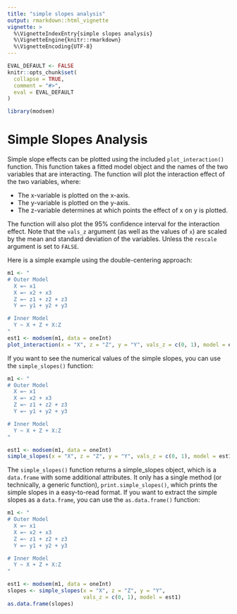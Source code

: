 ```yaml
---
title: "simple slopes analysis"
output: rmarkdown::html_vignette
vignette: >
  %\VignetteIndexEntry{simple slopes analysis}
  %\VignetteEngine{knitr::rmarkdown}
  %\VignetteEncoding{UTF-8}
---
```


```r
EVAL_DEFAULT <- FALSE
knitr::opts_chunk$set(
  collapse = TRUE,
  comment = "#>",
  eval = EVAL_DEFAULT
)
```

```r
library(modsem)
```

# Simple Slopes Analysis

Simple slope effects can be plotted using the included `plot_interaction()` function. This function takes a fitted model object and the names of the two variables that are interacting. The function will plot the interaction effect of the two variables, where:

- The x-variable is plotted on the x-axis.
- The y-variable is plotted on the y-axis.
- The z-variable determines at which points the effect of x on y is plotted.
  
The function will also plot the 95% confidence interval for the interaction effect. 
Note that the `vals_z` argument (as well as the values of `x`) are scaled by the
mean and standard deviation of the variables. Unless the `rescale` argument is set to `FALSE`.

Here is a simple example using the double-centering approach:

```r
m1 <- "
# Outer Model
  X =~ x1
  X =~ x2 + x3
  Z =~ z1 + z2 + z3
  Y =~ y1 + y2 + y3

# Inner Model
  Y ~ X + Z + X:Z
"
est1 <- modsem(m1, data = oneInt)
plot_interaction(x = "X", z = "Z", y = "Y", vals_z = c(0, 1), model = est1)
```

If you want to see the numerical values of the simple slopes, you can use the `simple_slopes()` function:

```r
m1 <- "
# Outer Model
  X =~ x1
  X =~ x2 + x3
  Z =~ z1 + z2 + z3
  Y =~ y1 + y2 + y3

# Inner Model
  Y ~ X + Z + X:Z
"

est1 <- modsem(m1, data = oneInt)
simple_slopes(x = "X", z = "Z", y = "Y", vals_z = c(0, 1), model = est1)
```

The `simple_slopes()` function returns a simple_slopes object, which is a `data.frame`
with some additional attributes. It only has a single method (or technically, a generic function),
`print.simple_slopes()`, which prints the simple slopes in a easy-to-read format. If you want to 
extract the simple slopes as a `data.frame`, you can use the `as.data.frame()` function:


```r
m1 <- "
# Outer Model
  X =~ x1
  X =~ x2 + x3
  Z =~ z1 + z2 + z3
  Y =~ y1 + y2 + y3

# Inner Model
  Y ~ X + Z + X:Z
"

est1 <- modsem(m1, data = oneInt)
slopes <- simple_slopes(x = "X", z = "Z", y = "Y", 
                        vals_z = c(0, 1), model = est1)
as.data.frame(slopes)
```


